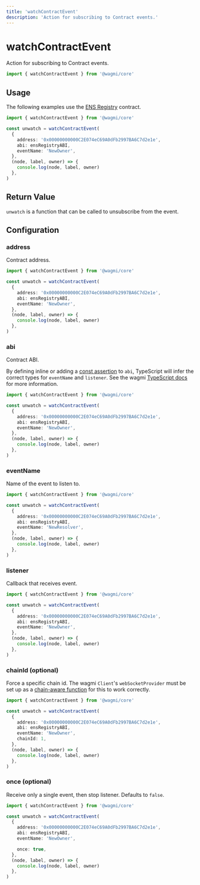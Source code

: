 ```yaml
---
title: 'watchContractEvent'
description: 'Action for subscribing to Contract events.'
---
```


# watchContractEvent

Action for subscribing to Contract events.

```ts
import { watchContractEvent } from '@wagmi/core'
```

## Usage

The following examples use the [ENS Registry](https://etherscan.io/address/0x00000000000C2E074eC69A0dFb2997BA6C7d2e1e#code) contract.

```ts
import { watchContractEvent } from '@wagmi/core'

const unwatch = watchContractEvent(
  {
    address: '0x00000000000C2E074eC69A0dFb2997BA6C7d2e1e',
    abi: ensRegistryABI,
    eventName: 'NewOwner',
  },
  (node, label, owner) => {
    console.log(node, label, owner)
  },
)
```

## Return Value

`unwatch` is a function that can be called to unsubscribe from the event.

## Configuration

### address

Contract address.

```ts {4}
import { watchContractEvent } from '@wagmi/core'

const unwatch = watchContractEvent(
  {
    address: '0x00000000000C2E074eC69A0dFb2997BA6C7d2e1e',
    abi: ensRegistryABI,
    eventName: 'NewOwner',
  },
  (node, label, owner) => {
    console.log(node, label, owner)
  },
)
```

### abi

Contract ABI.

By defining inline or adding a [const assertion](https://www.typescriptlang.org/docs/handbook/release-notes/typescript-3-4.html#const-assertions) to `abi`, TypeScript will infer the correct types for `eventName` and `listener`. See the wagmi [TypeScript docs](/core/typescript) for more information.

```ts {5}
import { watchContractEvent } from '@wagmi/core'

const unwatch = watchContractEvent(
  {
    address: '0x00000000000C2E074eC69A0dFb2997BA6C7d2e1e',
    abi: ensRegistryABI,
    eventName: 'NewOwner',
  },
  (node, label, owner) => {
    console.log(node, label, owner)
  },
)
```

### eventName

Name of the event to listen to.

```ts {6}
import { watchContractEvent } from '@wagmi/core'

const unwatch = watchContractEvent(
  {
    address: '0x00000000000C2E074eC69A0dFb2997BA6C7d2e1e',
    abi: ensRegistryABI,
    eventName: 'NewResolver',
  },
  (node, label, owner) => {
    console.log(node, label, owner)
  },
)
```

### listener

Callback that receives event.

```ts {7-9}
import { watchContractEvent } from '@wagmi/core'

const unwatch = watchContractEvent(
  {
    address: '0x00000000000C2E074eC69A0dFb2997BA6C7d2e1e',
    abi: ensRegistryABI,
    eventName: 'NewOwner',
  },
  (node, label, owner) => {
    console.log(node, label, owner)
  },
)
```

### chainId (optional)

Force a specific chain id. The wagmi `Client`'s `webSocketProvider` must be set up as a [chain-aware function](/core/client#websocketprovider-optional) for this to work correctly.

```ts {10}
import { watchContractEvent } from '@wagmi/core'

const unwatch = watchContractEvent(
  {
    address: '0x00000000000C2E074eC69A0dFb2997BA6C7d2e1e',
    abi: ensRegistryABI,
    eventName: 'NewOwner',
    chainId: 1,
  },
  (node, label, owner) => {
    console.log(node, label, owner)
  },
)
```

### once (optional)

Receive only a single event, then stop listener. Defaults to `false`.

```ts {10}
import { watchContractEvent } from '@wagmi/core'

const unwatch = watchContractEvent(
  {
    address: '0x00000000000C2E074eC69A0dFb2997BA6C7d2e1e',
    abi: ensRegistryABI,
    eventName: 'NewOwner',

    once: true,
  },
  (node, label, owner) => {
    console.log(node, label, owner)
  },
)
```
